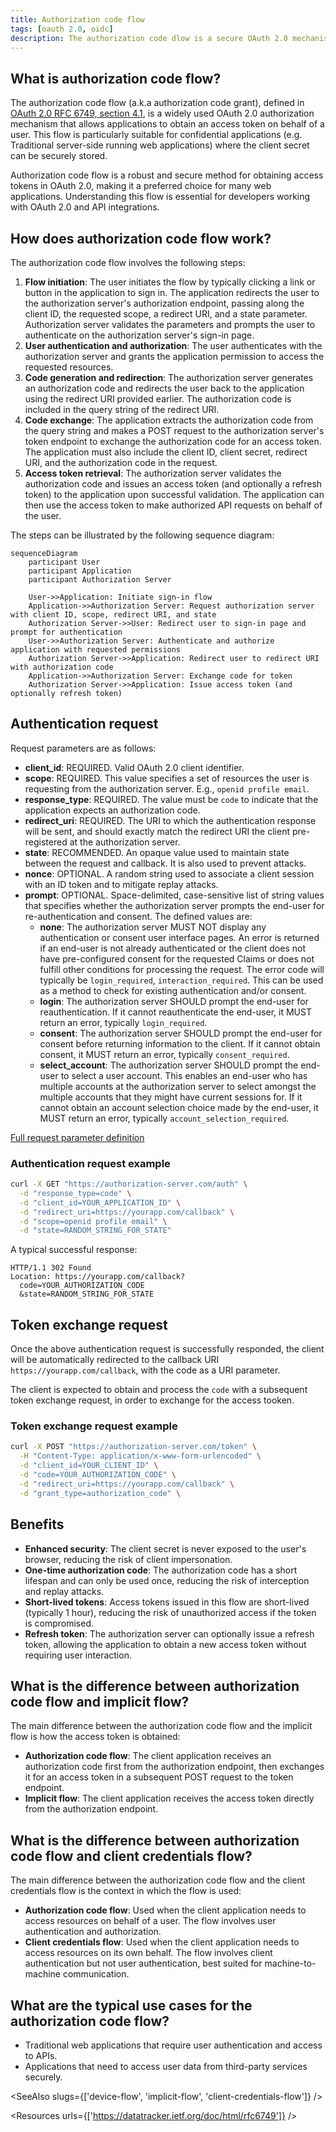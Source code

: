 ```yaml
---
title: Authorization code flow
tags: [oauth 2.0, oidc]
description: The authorization code dlow is a secure OAuth 2.0 mechanism that enables applications to obtain access tokens on behalf of users. It involves user authentication, authorization code generation, and token exchange.
---
```


## What is authorization code flow?

The authorization code flow (a.k.a authorization code grant), defined in [OAuth 2.0 RFC 6749, section 4.1](https://datatracker.ietf.org/doc/html/rfc6749#section-4.1), is a widely used OAuth 2.0 authorization mechanism that allows applications to obtain an access token on behalf of a user. This flow is particularly suitable for confidential applications (e.g. Traditional server-side running web applications) where the client secret can be securely stored. 

Authorization code flow is a robust and secure method for obtaining access tokens in OAuth 2.0, making it a preferred choice for many web applications. Understanding this flow is essential for developers working with OAuth 2.0 and API integrations.

## How does authorization code flow work?

The authorization code flow involves the following steps:

1. **Flow initiation**: The user initiates the flow by typically clicking a link or button in the application to sign in. The application redirects the user to the authorization server's authorization endpoint, passing along the client ID, the requested scope, a redirect URI, and a state parameter. Authorization server validates the parameters and prompts the user to authenticate on the authorization server's sign-in page.
2. **User authentication and authorization**: The user authenticates with the authorization server and grants the application permission to access the requested resources.
3. **Code generation and redirection**: The authorization server generates an authorization code and redirects the user back to the application using the redirect URI provided earlier. The authorization code is included in the query string of the redirect URI.
4. **Code exchange**: The application extracts the authorization code from the query string and makes a POST request to the authorization server's token endpoint to exchange the authorization code for an access token. The application must also include the client ID, client secret, redirect URI, and the authorization code in the request.
5. **Access token retrieval**: The authorization server validates the authorization code and issues an access token (and optionally a refresh token) to the application upon successful validation. The application can then use the access token to make authorized API requests on behalf of the user.

The steps can be illustrated by the following sequence diagram:

```mermaid
sequenceDiagram
    participant User
    participant Application
    participant Authorization Server

    User->>Application: Initiate sign-in flow
    Application->>Authorization Server: Request authorization server with client ID, scope, redirect URI, and state
    Authorization Server->>User: Redirect user to sign-in page and prompt for authentication
    User->>Authorization Server: Authenticate and authorize application with requested permissions
    Authorization Server->>Application: Redirect user to redirect URI with authorization code
    Application->>Authorization Server: Exchange code for token
    Authorization Server->>Application: Issue access token (and optionally refresh token)
```

## Authentication request

Request parameters are as follows:

- **client_id**: REQUIRED. Valid OAuth 2.0 client identifier.
- **scope**: REQUIRED. This value specifies a set of resources the user is requesting from the authorization server. E.g., `openid profile email`.
- **response_type**: REQUIRED. The value must be `code` to indicate that the application expects an authorization code.
- **redirect_uri**: REQUIRED. The URI to which the authentication response will be sent, and should exactly match the redirect URI the client pre-registered at the authorization server.
- **state**: RECOMMENDED. An opaque value used to maintain state between the request and callback. It is also used to prevent <Ref slug="csrf" /> attacks.
- **nonce**: OPTIONAL. A random string used to associate a client session with an ID token and to mitigate replay attacks.
- **prompt**: OPTIONAL. Space-delimited, case-sensitive list of string values that specifies whether the authorization server prompts the end-user for re-authentication and consent. The defined values are:
  - **none**: The authorization server MUST NOT display any authentication or consent user interface pages. An error is returned if an end-user is not already authenticated or the client does not have pre-configured consent for the requested Claims or does not fulfill other conditions for processing the request. The error code will typically be `login_required`, `interaction_required`. This can be used as a method to check for existing authentication and/or consent.
  - **login**: The authorization server SHOULD prompt the end-user for reauthentication. If it cannot reauthenticate the end-user, it MUST return an error, typically `login_required`.
  - **consent**: The authorization server SHOULD prompt the end-user for consent before returning information to the client. If it cannot obtain consent, it MUST return an error, typically `consent_required`.
  - **select_account**: The authorization server SHOULD prompt the end-user to select a user account. This enables an end-user who has multiple accounts at the authorization server to select amongst the multiple accounts that they might have current sessions for. If it cannot obtain an account selection choice made by the end-user, it MUST return an error, typically `account_selection_required`.

[Full request parameter definition](https://openid.net/specs/openid-connect-core-1_0.html#AuthRequest)

### Authentication request example

```bash
curl -X GET "https://authorization-server.com/auth" \
  -d "response_type=code" \
  -d "client_id=YOUR_APPLICATION_ID" \
  -d "redirect_uri=https://yourapp.com/callback" \
  -d "scope=openid profile email" \
  -d "state=RANDOM_STRING_FOR_STATE"
```

A typical successful response:

```http
HTTP/1.1 302 Found
Location: https://yourapp.com/callback?
  code=YOUR_AUTHORIZATION_CODE
  &state=RANDOM_STRING_FOR_STATE
```

## Token exchange request

Once the above authentication request is successfully responded, the client will be automatically redirected to the callback URI `https://yourapp.com/callback`, with the code as a URI parameter.

The client is expected to obtain and process the `code` with a subsequent token exchange request, in order to exchange for the access tooken.

### Token exchange request example

```bash
curl -X POST "https://authorization-server.com/token" \
  -H "Content-Type: application/x-www-form-urlencoded" \
  -d "client_id=YOUR_CLIENT_ID" \
  -d "code=YOUR_AUTHORIZATION_CODE" \
  -d "redirect_uri=https://yourapp.com/callback" \
  -d "grant_type=authorization_code" \
```

## Benefits

- **Enhanced security**: The client secret is never exposed to the user's browser, reducing the risk of client impersonation.
- **One-time authorization code**: The authorization code has a short lifespan and can only be used once, reducing the risk of interception and replay attacks.
- **Short-lived tokens**: Access tokens issued in this flow are short-lived (typically 1 hour), reducing the risk of unauthorized access if the token is compromised.
- **Refresh token**: The authorization server can optionally issue a refresh token, allowing the application to obtain a new access token without requiring user interaction.

## What is the difference between authorization code flow and implicit flow?

The main difference between the authorization code flow and the implicit flow is how the access token is obtained:

- **Authorization code flow**: The client application receives an authorization code first from the authorization endpoint, then exchanges it for an access token in a subsequent POST request to the token endpoint.
- **Implicit flow**: The client application receives the access token directly from the authorization endpoint.

## What is the difference between authorization code flow and client credentials flow?

The main difference between the authorization code flow and the client credentials flow is the context in which the flow is used:

- **Authorization code flow**: Used when the client application needs to access resources on behalf of a user. The flow involves user authentication and authorization.
- **Client credentials flow**: Used when the client application needs to access resources on its own behalf. The flow involves client authentication but not user authentication, best suited for machine-to-machine communication.

## What are the typical use cases for the authorization code flow?

- Traditional web applications that require user authentication and access to APIs.
- Applications that need to access user data from third-party services securely.

<SeeAlso slugs={['device-flow', 'implicit-flow', 'client-credentials-flow']} />

<Resources urls={['https://datatracker.ietf.org/doc/html/rfc6749']} />
